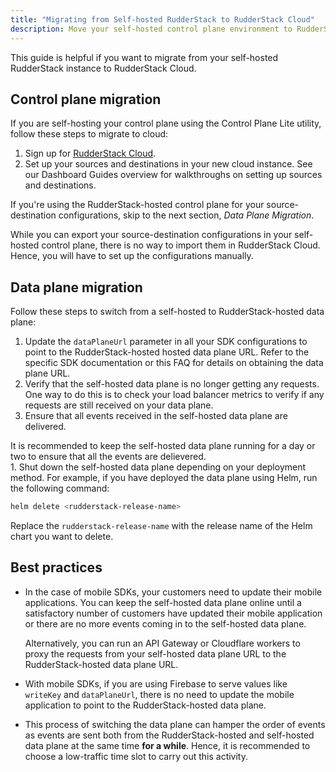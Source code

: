 ```yaml
---
title: "Migrating from Self-hosted RudderStack to RudderStack Cloud"
description: Move your self-hosted control plane environment to RudderStack Cloud.
---
```


This guide is helpful if you want to migrate from your self-hosted RudderStack instance to RudderStack Cloud.

## Control plane migration

If you are self-hosting your control plane using the <Link to="/get-started/rudderstack-open-source/control-plane-lite">Control Plane Lite</Link> utility, follow these steps to migrate to cloud:

1. Sign up for <a href="https://app.rudderstack.com/signup">RudderStack Cloud</a>.
2. Set up your sources and destinations in your new cloud instance. See our <Link to="/dashboard-guides/">Dashboard Guides</Link> overview for walkthroughs on setting up sources and destinations.

If you're using the RudderStack-hosted control plane for your source-destination configurations, skip to the next section, *Data Plane Migration*.

<div class="infoBlock">
While you can <Link to="/get-started/rudderstack-open-source/control-plane-lite/#exporting-workspace-configuration">export your source-destination configurations</Link> in your self-hosted control plane, there is no way to import them in RudderStack Cloud. Hence, you will have to set up the configurations manually.
</div>

## Data plane migration

Follow these steps to switch from a self-hosted to RudderStack-hosted data plane:

1. Update the `dataPlaneUrl` parameter in all your SDK configurations to point to the RudderStack-hosted hosted data plane URL. Refer to the specific <Link to="/sources/event-streams/sdks/">SDK documentation</Link> or this <Link to="/get-started/rudderstack-open-source/data-plane-setup/#what-is-a-data-plane-url-where-do-i-get-it">FAQ</Link> for details on obtaining the data plane URL.
1. Verify that the self-hosted data plane is no longer getting any requests. One way to do this is to check your load balancer metrics to verify if any requests are still received on your data plane.
1. Ensure that all events received in the self-hosted data plane are delivered. 
  <div class="infoBlock">
  It is recommended to keep the self-hosted data plane running for a day or two to ensure that all the events are delievered.
  </div>
1. Shut down the self-hosted data plane depending on your deployment method. For example, if you have deployed the data plane using Helm, run the following command:

  ```BASH
  helm delete <rudderstack-release-name>
  ```

  <div class="infoBlock">
  Replace the <code class="inline-code">rudderstack-release-name</code> with the release name of the Helm chart you want to delete.
  </div>

## Best practices

* In the case of mobile SDKs, your customers need to update their mobile applications. You can keep the self-hosted data plane online until a satisfactory number of customers have updated their mobile application or there are no more events coming in to the self-hosted data plane. 

  Alternatively, you can run an API Gateway or Cloudflare workers to proxy the requests from your self-hosted data plane URL to the RudderStack-hosted data plane URL.

* With mobile SDKs, if you are using Firebase to serve values like `writeKey` and `dataPlaneUrl`, there is no need to update the mobile application to point to the RudderStack-hosted data plane.
* This process of switching the data plane can hamper the order of events as events are sent both from the RudderStack-hosted and self-hosted data plane at the same time **for a while**. Hence, it is recommended to choose a low-traffic time slot to carry out this activity.
